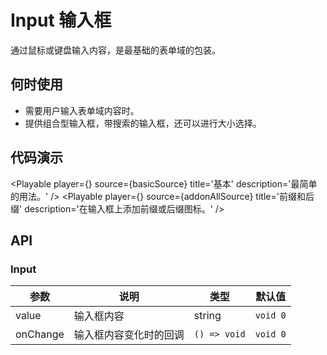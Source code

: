 
# Input 输入框

通过鼠标或键盘输入内容，是最基础的表单域的包装。

## 何时使用

- 需要用户输入表单域内容时。
- 提供组合型输入框，带搜索的输入框，还可以进行大小选择。

## 代码演示

<Playable player={<Basic />} source={basicSource} title='基本' description='最简单的用法。' />
<Playable
  player={<AddonAll />}
  source={addonAllSource}
  title='前缀和后缀'
  description='在输入框上添加前缀或后缀图标。'
/>

## API

### Input

| 参数     | 说明                   | 类型         | 默认值   |
| -------- | ---------------------- | ------------ | -------- |
| value    | 输入框内容             | string       | `void 0` |
| onChange | 输入框内容变化时的回调 | `() => void` | `void 0` |
